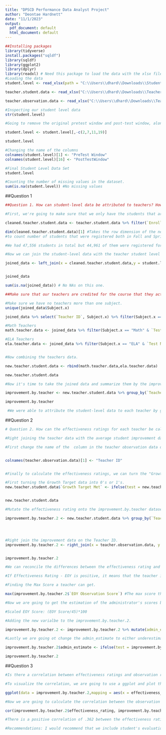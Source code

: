 ---
title: "DPSCD Performance Data Analyst Project"
author: "Deontae Hardnett"
date: "11/1/2023"
output:
  pdf_document: default
  html_document: default
---

```{r}
##Installing packages
library(tidyverse)
install.packages("sqldf")
library(sqldf)
library(ggplot2)
library(dplyr)
library(readxl) # Need this package to load the data with the xlsx file type.
#Loading the data
student.level <- read_xlsx(path = "C:\\Users\\dhard\\Downloads\\StudentLevelData.xlsx") #Before loading this data into RStudio, I did change the School Year into Semesters for Fall 2022 and Spring 2023, since the year hypothetically ended in 2023.

teacher.student.data <- read_xlsx("C:\\Users\\dhard\\Downloads\\TeacherStudentRosters.xlsx")

teacher.observation.data <- read_xlsx("C:\\Users\\dhard\\Downloads\\TeacherObservationRatings.xlsx")
```


```{r}
#Inspecting our student level data
str(student.level)

#Going to remove the original pretest window and post-test window, along with unnecessary columns.

student.level <- student.level[,-c(2,7,11,19)]

student.level

#Changing the name of the columns
colnames(student.level)[1] <- "PreTest Window"
colnames(student.level)[16] <- "PostTestWindow"

#Final Student Level Data Set
student.level

#Counting the number of missing values in the dataset.
sum(is.na(student.level)) #No missing values

```
##Question 1
```{r}
##Question 1. How can student-level data be attributed to teachers? How should these results be summarized for each teacher?

#First, we're going to make sure that we only have the students that are enrolled with their respective teachers during the Fall and the Spring. So we're going to "slice" the Student-Teacher data based on that criteria.

cleaned.teacher.student.data <- teacher.student.data %>% filter(`Enrolled Fall`=="Yes" & `Enrolled Spring`== "Yes")

dim(cleaned.teacher.student.data)[1] #Takes the row dimension of the new dataset
#to count number of students that were registered both in Fall and Spring.

#We had 47,556 students in total but 44,961 of them were registered for both Fall 2022 and Spring 2023.

#Now we can join the student-level data with the teacher student level data.

joined_data <- left_join(x = cleaned.teacher.student.data,y = student.level, by = c("Student ID"))


joined_data

sum(is.na(joined_data)) # No NAs on this one.

##Make sure that our teachers are credited for the course that they actually taught, (i.e. Reading teachers get credited with reading improvements, Math Teachers get credited with math scores.)

#Make sure we have no teachers more than one subject.
unique(joined_data$Subject.x)

joined_data %>% select(`Teacher ID`, Subject.x) %>% filter(Subject.x == "Math" & Subject.x == "ELA") #We get 0 rows with this data. So this means no teachers are teaching more than 1 subject.

#Math Teachers
math.teacher.data <- joined_data %>% filter(Subject.x == "Math" & `Test Name` == "i-Ready Math")

#ELA Teachers
ela.teacher.data <- joined_data %>% filter(Subject.x == "ELA" & `Test Name` == "i-Ready Reading")


#Now combining the teachers data.

new.teacher.student.data <- rbind(math.teacher.data,ela.teacher.data)

new.teacher.student.data

#Now it's time to take the joined data and summarize them by the improvements in scores for their respective subjects.

improvement.by.teacher <- new.teacher.student.data %>% group_by(`Teacher ID`) %>% summarise(avg_improvement=mean(`Actual Growth`), standard_deviation=sd(`Actual Growth`))

improvement.by.teacher

 #We were able to attribute the student-level data to each teacher by going with the improvement of the students' scores with respect to the subjects that the teachers taught and the respective i-Ready scores.

```

##Question 2
```{r}
# Question 2. How can the effectiveness ratings for each teacher be calculated using students' academic improvements? How should differences between observation and effectiveness ratings be reconciled?

#Right joining the teacher data with the average student improvement data by the Teacher Number and Teacher ID.

#First change the name of the  column in the teacher observation data over to Teacher ID. We do this to make the right join process easier.


colnames(teacher.observation.data)[1] <- "Teacher ID"


#Finally to calculate the effectiveness ratings, we can turn the "Growth Target Met" data into a categorical data of 0 or 1. 1 if Yes, 0 if No. Finally, we can scale it from 0 to 100 to account for the number of students each teacher has.

#First turning the Growth Target data into 0's or 1's.
new.teacher.student.data$`Growth Target Met` <- ifelse(test = new.teacher.student.data$`Growth Target Met`== "Yes",1,0)


new.teacher.student.data

#Mutate the effectiveness rating onto the improvement.by.teacher dataset you create.

improvement.by.teacher.2 <- new.teacher.student.data %>% group_by(`Teacher ID`) %>% summarise(avg_improvement=round(mean(`Actual Growth`),2), standard_deviation=round(sd(`Actual Growth`),2), effectiveness_rating=round((sum(`Growth Target Met`)/n())*100,2))




#Right join the improvement data on the Teacher ID.
improvement.by.teacher.2 <- right_join(x = teacher.observation.data, y = improvement.by.teacher.2)


improvement.by.teacher.2

#We can reconcile the differences between the effectiveness rating and the observation ratings by recognizing the difference as the administrator's under or overestimation of the teacher's effectiveness. First we will have to scale the End of Year observation score from the highest score possible to 100.

#If Effectiveness Rating - EOY is positive, it means that the teacher is underestimated. If the score is negative, that the teacher has been overestimated.

#Finding the Max Score a teacher can get.

max(improvement.by.teacher.2$`EOY Observation Score`) #The max score that was achieved by the administrator was 45, so we'll assume that 45 is the best score one can get.

#Now we are going to get the estimation of the administrator's scores by adding the variable called admin_estimate.

#Scaled EOY Score: (EOY Score/45)*100

#Adding the new varialbe to the improvement.by.teacher.2.

improvement.by.teacher.2 <- improvement.by.teacher.2 %>% mutate(admin_estimate=round(effectiveness_rating-((`EOY Observation Score`)/45)*100,2))

#Lastly we are going ot change the admin_estimate to either underestimate or overestimate.

improvement.by.teacher.2$admin_estimate <- ifelse(test = improvement.by.teacher.2$admin_estimate < 0, "Overestimated","Underestimated")

improvement.by.teacher.2
```
##Question 3
```{r}
#Is there a correlation between effectiveness ratings and observation ratings? What insights can be drawn from this analysis?

#To visualize the correlation, we are going to use a ggplot and plot the effectiveness and the scaled observation ratings.

ggplot(data = improvement.by.teacher.2,mapping = aes(x = effectiveness_rating, y = (`EOY Observation Score`/45)*100)) + geom_point() + ggtitle(label = "Correlation between Admin Observation and Overall Effectiveness.") + labs(x = "Effective_Rating", y = "Scaled_Admin_Observation")

#Now we are going to calculate the correlation between the observation and the effectiveness rating.

cor(improvement.by.teacher.2$effectiveness_rating, improvement.by.teacher.2$`EOY Observation Score`)

#There is a positive correlation of .362 between the effectiveness rating and the administrator's observational score, but it's not that strong a positive correlation.
```
```{r}
#Recommendations: I would recommend that we include student's evaluations as well. Also when it comes to the beginning of the year, we should have the i-Ready scores for students data from the Spring of the previous Semester and the i-Ready scores for the Fall Semester. I think it's good that we compare those scores as well so that we make sure that our students are actually retaining the information from the previous year.
```

